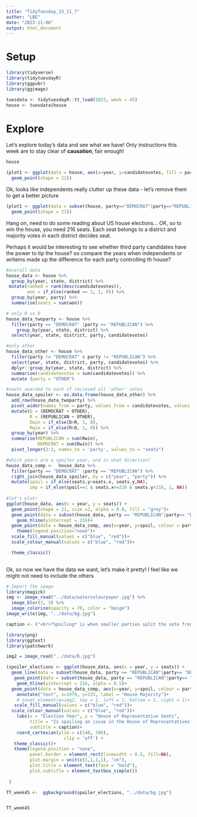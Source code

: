```yaml
---
title: "TidyTuesday_23_11_7"
author: "LBE"
date: "2023-11-06"
output: html_document
---
```


# Setup
```r
library(tidyverse)
library(tidytuesdayR)
library(ggpubr)
library(ggimage)

tuesdata <- tidytuesdayR::tt_load(2023, week = 45)
house <- tuesdata$house
```

# Explore

Let's explore today's data and see what we have! Only instructions this week are to stay clear of **causation**, fair enough!

```r
house

(plot1 <- ggplot(data = house, aes(x=year, y=candidatevotes, fill = party)) +
  geom_point(shape = 21))

```

Ok, looks like independents really clutter up these data - let's remove them to get a better picture

```r

(plot1 <- ggplot(data = subset(house, party=="DEMOCRAT"|party=="REPUBLICAN"), aes(x=year, y=candidatevotes, fill = party)) +
  geom_point(shape = 21))
```

Hang on, need to do some reading about US house elections... OK, so to win the house, you need 216 seats. Each seat belongs to a district and majority votes in each district decides seat.

Perhaps it would be interesting to see whether third party candidates have the power to tip the house? so compare the years when independents or writeins made up the difference for each party controlling th house?

```r
#overall data
house_data <- house %>% 
  group_by(year, state, district) %>% 
 mutate(ranked = rank(desc(candidatevotes)),
        won = if_else(ranked == 1, 1, 0)) %>%
  group_by(year, party) %>% 
  summarise(seats = sum(won)) 

# only R vs D
house_data_twoparty <- house %>% 
  filter(party == "DEMOCRAT" |party == "REPUBLICAN") %>% 
    group_by(year, state, district) %>% 
  select(year, state, district, party, candidatevotes)

#only other
house_data_other <- house %>% 
  filter(party != "DEMOCRAT" & party != "REPUBLICAN") %>% 
  select(year, state, district, party, candidatevotes) %>% 
  dplyr::group_by(year, state, district) %>% 
  summarise(candidatevotes = sum(candidatevotes)) %>% 
  mutate (party = "OTHER") 

#seats awarded to each if recieved all 'other' votes
house_data_spoiler <- as.data.frame(house_data_other) %>% 
  add_row(house_data_twoparty) %>%
  pivot_wider(names_from = party, values_from = candidatevotes, values_fn = sum, values_fill = 0) %>% 
  mutate(D = (DEMOCRAT + OTHER),
         R = (REPUBLICAN + OTHER),
         Dwin = if_else(D>R, 1, 0),
         Rwin = if_else(R>D, 1, 0)) %>% 
  group_by(year) %>% 
  summarise(REPUBLICAN = sum(Rwin),
            DEMOCRAT = sum(Dwin)) %>% 
  pivot_longer(2:3, names_to = 'party', values_to = "seats")

#which years are a spoiler year, and in what direction?  
house_data_comp <-  house_data %>% 
  filter(party == "DEMOCRAT" |party == "REPUBLICAN") %>% 
  right_join(house_data_spoiler, by = c("year", "party")) %>% 
  mutate(spoil = if_else(seats.y>seats.x, seats.y,NA),
         imp = if_else(spoil==1 & seats.x<=216 & seats.y>216, 1, NA)) 
  
#let's plot!
ggplot(house_data, aes(x = year, y = seats)) +
  geom_point(shape = 21, size =2, alpha = 0.8, fill = "grey")+
  geom_point(data = subset(house_data, party == "REPUBLICAN"|party== "DEMOCRAT"), aes(x=year, y=seats, fill = party), shape = 21, size =2)+
    geom_hline(yintercept = 216)+
  geom_point(data = house_data_comp, aes(x=year, y=spoil, colour = party), shape =8)+
    theme(legend.position="none")+
  scale_fill_manual(values = c("blue", "red"))+
  scale_colour_manual(values = c("blue", "red"))+

  theme_classic()
      
```

Ok, so now we have the data we want, let's make it pretty! I feel like we might not need to include the others

``` r

# Import the image
library(magick)
img <- image_read("../data/watercolourpaper.jpg") %>% 
  image_blur(3, 3) %>%
  image_colorize(opacity = 70, color = "beige")
image_write(img, "../data/bg.jpg")

caption <- ("<br>*Spoiling* is when smaller parties split the vote from the two dominant parties.<br> <br>Here we look at the *unlikely* scenario that each party recieved **ALL** of the votes cast for parties other than the <span style = 'color:blue;'>**Democrats**</span> or <span style = 'color:red;'>**Republicans**</span>, and whether that would have an influence on who controls the House of Representatives. <br> <br> There has been **19 elections** since 1976 where spoiler votes would have changed the number of seats awarded to each party (imaginary seats marked with **'*'**), but in **no case was this enough to change which party control the house**<br>")

library(png)
library(ggtext)
library(patchwork)

img2 = image_read("../data/R.jpg")

(spoiler_elections <- ggplot(house_data, aes(x = year, y = seats)) +
  geom_line(data = subset(house_data, party == "REPUBLICAN"|party== "DEMOCRAT"), aes(x=year, y=seats, colour = party), alpha = 0.3, size = 1 )+
   geom_point(data = subset(house_data, party == "REPUBLICAN"|party== "DEMOCRAT"), aes(x=year, y=seats, fill = party), shape = 21, linewidth =1, alpha = 0.7)+
    geom_hline(yintercept = 216, alpha = 0.5)+
  geom_point(data = house_data_comp, aes(x=year, y=spoil, colour = party), shape =8)+
    annotate("text", x=1979, y=225, label = "House Majority")+
    # inset_element(p=img2, top = 1, left = 1, bottom = 1, right = 1)+
   scale_fill_manual(values = c("blue", "red"))+
  scale_colour_manual(values = c("blue", "red"))+
    labs(x = "Election Year", y = "House of Representative Seats",
         title = "Is spoiling an issue in the House of Representatives?",
         subtitle = caption)+
    coord_cartesian(ylim = c(140, 300), 
                      clip = 'off') +
   theme_classic()+
   theme(legend.position = "none",
         panel.border = element_rect(linewidth = 0.5, fill=NA),
         plot.margin = unit(c(1,1,1,1), "cm"),
         plot.title = element_text(face = "bold"),
         plot.subtitle = element_textbox_simple())
     
 )

TT_week45 <-  ggbackground(spoiler_elections, "../data/bg.jpg")


TT_week45


```
